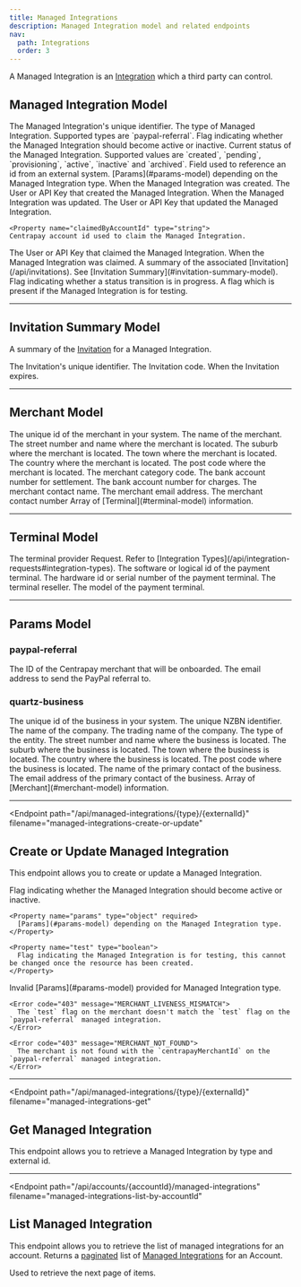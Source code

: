 ```yaml
---
title: Managed Integrations
description: Managed Integration model and related endpoints
nav:
  path: Integrations
  order: 3
---
```


A Managed Integration is an [Integration](/api/integrations)  which a third party can control.

## Managed Integration Model


<Properties>
  <Property name="id" type="string">
    The Managed Integration's unique identifier.
  </Property>

  <Property name="type" type="string">
    The type of Managed Integration. Supported types are `paypal-referral`.
  </Property>

  <Property name="enabled" type="boolean">
    Flag indicating whether the Managed Integration should become active or inactive.
  </Property>

  <Property name="status" type="string">
    Current status of the Managed Integration. Supported values are `created`, `pending`, `provisioning`, `active`, `inactive` and `archived`.
  </Property>

  <Property name="externalId" type="string">
    Field used to reference an id from an external system.
  </Property>

  <Property name="params" type="object">
    [Params](#params-model) depending on the Managed Integration type.
  </Property>

  <Property name="createdAt" type="timestamp">
    When the Managed Integration was created.
  </Property>

  <Property name="createdBy" type="crn">
    The User or API Key that created the Managed Integration.
  </Property>

  <Property name="updatedAt" type="timestamp">
    When the Managed Integration was updated.
  </Property>

  <Property name="updatedBy" type="crn">
    The User or API Key that updated the Managed Integration.
  </Property>

    <Property name="claimedByAccountId" type="string">
    Centrapay account id used to claim the Managed Integration.
  </Property>

  <Property name="claimedBy" type="crn">
    The User or API Key that claimed the Managed Integration.
  </Property>

  <Property name="claimedAt" type="timestamp">
    When the Managed Integration was claimed.
  </Property>

  <Property name="invitation" type="object">
    A summary of the associated [Invitation](/api/invitations). See [Invitation Summary](#invitation-summary-model).
  </Property>

  <Property name="inProgress" type="boolean">
    Flag indicating whether a status transition is in progress.
  </Property>

  <Property name="test" type="boolean">
    A flag which is present if the Managed Integration is for testing.
  </Property>
</Properties>

---

## Invitation Summary Model

A summary of the [Invitation](/api/invitations) for a Managed Integration.

<Properties>
  <Property name="id" type="string">
    The Invitation's unique identifier.
  </Property>

  <Property name="code" type="string">
    The Invitation code.
  </Property>

  <Property name="expiresAt" type="timestamp">
    When the Invitation expires.
  </Property>
</Properties>

---

## Merchant Model

<Properties>
  <Property name="partnerMerchantId" type="string" required>
    The unique id of the merchant in your system.
  </Property>

  <Property name="merchantName" type="string" required>
    The name of the merchant.
  </Property>

  <Property name="merchantStreetNumberName" type="string" required>
    The street number and name where the merchant is located.
  </Property>

  <Property name="merchantSuburb" type="string" required>
    The suburb where the merchant is located.
  </Property>

  <Property name="merchantTown" type="string" required>
    The town where the merchant is located.
  </Property>

  <Property name="merchantCountry" type="string" required>
    The country where the merchant is located.
  </Property>

  <Property name="merchantPostCode" type="string" required>
    The post code where the merchant is located.
  </Property>

  <Property name="merchantCategoryCode" type="string">
    The merchant category code.
  </Property>

  <Property name="settlementAcct" type="string" required>
    The bank account number for settlement.
  </Property>

  <Property name="chargeAcct" type="string">
    The bank account number for charges.
  </Property>

  <Property name="merchantContactName" type="string" required>
    The merchant contact name.
  </Property>

  <Property name="merchantEmail" type="string" required>
    The merchant email address.
  </Property>

  <Property name="merchantContactNumber" type="string">
    The merchant contact number
  </Property>

  <Property name="terminals" type="object">
    Array of [Terminal](#terminal-model) information.
  </Property>
</Properties>

---

## Terminal Model

<Properties>
  <Property name="provider" type="object" required>
    The terminal provider Request. Refer to [Integration Types](/api/integration-requests#integration-types).
  </Property>

  <Property name="terminalId" type="string" required>
    The software or logical id of the payment terminal.
  </Property>

  <Property name="kitId" type="string" required>
    The hardware id or serial number of the payment terminal.
  </Property>

  <Property name="reseller" type="string">
    The terminal reseller.
  </Property>

  <Property name="kitType" type="string">
    The model of the payment terminal.
  </Property>
</Properties>

---

## Params Model

### paypal-referral

<Properties>
  <Property name="centrapayMerchantId" type="string">
    The ID of the Centrapay merchant that will be onboarded.
  </Property>

  <Property name="email" type="string">
    The email address to send the PayPal referral to.
  </Property>
</Properties>

### quartz-business

<Properties>
  <Property name="partnerBusinessId" type="string" required>
    The unique id of the business in your system.
  </Property>

  <Property name="nzbn" type="string">
    The unique NZBN identifier.
  </Property>

  <Property name="companyName" type="string" required>
    The name of the company.
  </Property>

  <Property name="tradingName" type="string">
    The trading name of the company.
  </Property>

  <Property name="entityType" type="string">
    The type of the entity.
  </Property>

  <Property name="businessStreetNumberName" type="string">
    The street number and name where the business is located.
  </Property>

  <Property name="businessSuburb" type="string">
    The suburb where the business is located.
  </Property>

  <Property name="businessTown" type="string">
    The town where the business is located.
  </Property>

  <Property name="businessCountry" type="string">
    The country where the business is located.
  </Property>

  <Property name="businessPostCode" type="string">
    The post code where the business is located.
  </Property>

  <Property name="primaryContactName" type="string" required>
    The name of the primary contact of the business.
  </Property>

  <Property name="primaryContactEmail" type="string" required>
    The email address of the primary contact of the business.
  </Property>

  <Property name="merchants" type="object">
    Array of [Merchant](#merchant-model) information.
  </Property>
</Properties>

---

<Endpoint
  path="/api/managed-integrations/{type}/{externalId}"
  filename="managed-integrations-create-or-update"
>
  ## Create or Update Managed Integration

  This endpoint allows you to create or update a Managed Integration.

  <Properties>
    <Property name="enabled" type="boolean" required>
      Flag indicating whether the Managed Integration should become active or inactive.
    </Property>

    <Property name="params" type="object" required>
      [Params](#params-model) depending on the Managed Integration type.
    </Property>

    <Property name="test" type="boolean">
      Flag indicating the Managed Integration is for testing, this cannot be changed once the resource has been created.
    </Property>
  </Properties>

  <Properties heading="Errors">
    <Error code="400" message="INVALID_PARAMS">
      Invalid [Params](#params-model) provided for Managed Integration type.
    </Error>

    <Error code="403" message="MERCHANT_LIVENESS_MISMATCH">
      The `test` flag on the merchant doesn't match the `test` flag on the `paypal-referral` managed integration.
    </Error>

    <Error code="403" message="MERCHANT_NOT_FOUND">
      The merchant is not found with the `centrapayMerchantId` on the `paypal-referral` managed integration.
    </Error>
  </Properties>
</Endpoint>

---

<Endpoint
  path="/api/managed-integrations/{type}/{externalId}"
  filename="managed-integrations-get"
>
  ## Get Managed Integration

  This endpoint allows you to retrieve a Managed Integration by type and external id.
</Endpoint>

---

<Endpoint
  path="/api/accounts/{accountId}/managed-integrations"
  filename="managed-integrations-list-by-accountId"
>
  ## List Managed Integration

  This endpoint allows you to retrieve the list of managed integrations for an account.
  Returns a [paginated](/api/pagination/) list of [Managed Integrations](#managed-integration-model) for an Account.

  <Properties>
    <Property name="pageKey" type="string">
      Used to retrieve the next page of items.
    </Property>
  </Properties>
</Endpoint>
